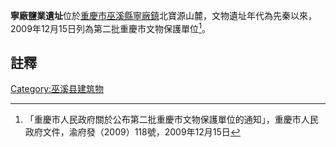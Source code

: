 {{msg:重慶市文物保護單位
|名稱 = 寧廠鹽業遺址
|編號 = 191
|圖片 = 
|級別 = 6
|分類 = 
|時代 = 先秦以來
|地点 = [[巫溪縣|巫溪縣]][[寧廠鎮|寧廠鎮]]北寶源山麓
|坐標 = 
|登錄 = 2009年12月15日
}}
'''寧廠鹽業遺址'''位於[[重慶市|重慶市]][[巫溪縣|巫溪縣]][[寧廠鎮|寧廠鎮]]北寶源山麓，文物遺址年代為先秦以來，2009年12月15日列為第二批重慶市文物保護單位<ref>「重慶市人民政府關於公布第二批重慶市文物保護單位的通知」，重慶市人民政府文件，渝府發（2009）118號，2009年12月15日</ref>。

== 註釋 ==
{{reflist}}

{{文物保護單位小作品}}
[[Category:巫溪县建筑物|Category:巫溪县建筑物]]